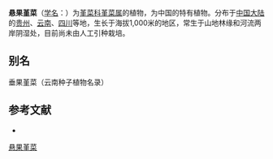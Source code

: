 {{Speciesbox
| name = 悬果堇菜
| status = 
| status_system = 
| image =
| genus = Viola
| species =  pendulicarpa
| authority = W. Becker
}}

'''悬果堇菜'''（[[学名|学名]]：{{lang|la|''Viola pendulicarpa''}}）为[[堇菜科|堇菜科]][[堇菜属|堇菜属]]的植物，为中国的特有植物。分布于[[中国大陆|中国大陆]]的[[贵州|贵州]]、[[云南|云南]]、[[四川|四川]]等地，生长于海拔1,000米的地区，常生于山地林缘和河流两岸阴湿处，目前尚未由人工引种栽培。

== 别名 ==
垂果堇菜（云南种子植物名录）

== 参考文献 ==
<div class="references-small">
* {{cite web| url =http://www.bioinfo.cn/db05/KmzwSpecies.php?action=view&id=23821| title =悬果堇菜| work =《中国高等植物数据库全库》| publisher =中国科学院微生物研究所| author =昆明植物研究所| accessdate =2009-02-25| deadurl =yes| archiveurl =https://web.archive.org/web/20160305055812/http://www.bioinfo.cn/db05/KmzwSpecies.php?action=view&id=23821| archivedate =2016-03-05}}
</div>
{{Taxonbar|from=Q15232347}}

[[Category:堇菜属|悬果堇菜]]


{{植物小作品}}